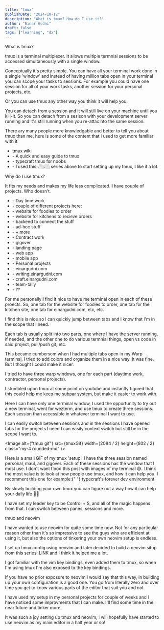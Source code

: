```yaml
---
title: "tmux"
publishDate: "2024-10-12"
description: "What is tmux? How do I use it?"
author: "Einar Gudni"
draft: false
tags: ["learning", "dx"]
---
```



<Draft />

<SubHeading>What is tmux?</SubHeading>

<p class="mt-2">
  tmux is a terminal multiplexer. It allows multiple termnial sessions to be
  accessed simultaneously with a single window.
</p>

<p class="mt-2">
  Conceptually it's pretty simple. You can have all your terminal work done in a
  single 'window' and instead of having million tabs open in your terminal you
  can scope your tasks to sessions. For example you could have one session for
  all of your work tasks, another session for your personal projects, etc.
</p>

<p class="mt-2">
  Or you can use tmux any other way you think it will help you.
</p>

<p class="mt-2">
  You can detach from a session and it will still live on your machine until you
  kill-it. So you can detach from a sesison with your development server running
  and it's still running when you re-attac hto the same session.
</p>

<p class="mt-2">
  There ary many people more knowledgable and better to tell you about tmux than
  me, here is some of the content that I used to get more familiar with it:
</p>

<ul class="mt-2">
  <li class="ml-3">
    <InlineLink href="https://github.com/tmux/tmux/wiki">tmux wiki</InlineLink>
  </li>
  <li class="ml-3">
    -
    <InlineLink href="https://hamvocke.com/blog/a-quick-and-easy-guide-to-tmux/">
      A quick and easy guide to tmux
    </InlineLink>
  </li>
  <li class="ml-3">
    -
    <InlineLink href="https://www.youtube.com/watch?v=niuOc02Rvrc&t=394s">
      typecraft tmux for noobs
    </InlineLink>
  </li>
  <li class="ml-5">
    - I used this 👆🏼👆🏼 series above to start setting up my tmux, I like it a
    lot.
  </li>
</ul>

<SubHeading>Why do I use tmux?</SubHeading>

<div class="mt-2">

<p class="mt-2">
  It fits my needs and makes my life less complicated. I have couple of
  projects. Who doesn't.
</p>

<ul class="mt-3">
  <li class="font-semibold">- Day time work</li>
  <li class="ml-3">- couple of different projects here:</li>
  <li class="ml-3">- website for foodies to order</li>
  <li class="ml-3">- website for kitchens to recieve orders</li>
  <li class="ml-3">- backend to connect the stuff</li>
  <li class="ml-3">- ad-hoc stuff</li>
  <li class="ml-3">- + more</li>
  <li class="font-semibold">- Contract work</li>
  <li class="ml-3">- gigover</li>
  <li class="ml-5">- landing page</li>
  <li class="ml-5">- web app</li>
  <li class="ml-5">- mobile app</li>
  <li class="font-semibold">- Personal projects</li>
  <li class="ml-3">- einargudni.com</li>
  <li class="ml-3">- writing.einargudni.com</li>
  <li class="ml-3">- craft.einargudni.com</li>
  <li class="ml-3">- team-tally</li>
  <li class="ml-3">- ??</li>
</ul>

<p class="mt-2">
  For me personally I find it nice to have me terminal open in each of these
  proects. So, one tab for the website for foodies to order, one tab for the
  kitchen site, one tab for einargudni.com, etc, etc.
</p>

<p class="mt-2">
  I find this is nice so I can quickly jump between tabs and I know that I'm in
  the scope that I need.
</p>

<p class="mt-2">
  Each tab is usually split into two parts, one where I have the server running,
  if needed, and the other one to do various termnial things, open vs code in
  said project, pull/push git, etc.
</p>

<p class="mt-2">
  This became cumbersom when I had multiple tabs open in my Warp terminal, I
  tried to add colors and organize them in a nice way. It was fine. But I
  thought I could make it nicer.
</p>

<p class="mt-2">
  I tried to have three warp windows, one for each part (daytime work,
  contractor, personal projects).
</p>

<p class="mt-2">
  I stumbled upon tmux at some point on youtube and instantly figured that this
  could help me keep me subpar system, but make it easier to work with.
</p>

<p class="mt-2">
  Here I can have only one terminal window, I used the opportunity to try out a
  new terminal, went for wezterm, and use tmux to create three sessions. Each
  session than accessible in whatever terminal I want to use.
</p>

<p clas="mt-2">
  I can easily switch between sessions and in the sessions I have opened tabs
  for the projects I need I can easily context switch but still be in the scope
  I want to.
</p>

<Image
  alt={"tmux gif"}
  src={tmuxGif}
  width={2084 / 2}
  height={802 / 2}
  class="my-4 rounded-md"
/>

<p class="mt-2 font-semibold">
  Here is a small GIF of my tmux 'setup'. I have the three session named
  personal, maul, and gigover. Each of these sessions has the window that I most
  use. I don't want flood this post with images of my terminal 😅. I think the
  most value is to look at how people use tmux, and how it can help you. I
  recomment this one for example:{" "}
  <InlineLink href="https://www.youtube.com/watch?v=_YaI2vDbk0o&t=182s">
    typecraft's forever dev environment
  </InlineLink>
</p>

<p class="mt-2">
  By slowly building your own tmux you can figure out a way how it can help your
  daily life 🤝🏼
</p>

<p class="mt-2">
  I have set my leader key to be Control + S, and all of the magic happens from
  that. I can switch between panes, sessions and more.
</p>

</div>

<SubHeading>tmux and neovim</SubHeading>

<div class="mt-3">

<p class="mt-2">
  I have wanted to use neovim for quite some time now. Not for any particular
  reason other than it's so impressive to see the guys who are efficient at
  using it, but also the options of tinkering your own neovim setup is endless.
</p>

<p class="mt-2">
  I set up tmux config using neovim and later decided to build a neovim situp
  from this series: LINK and I think it helped me a lot.
</p>

<p class="mt-2">
  I got familiar with the vim key bindings, even added them to tmux, so when I'm
  using tmux I'm also exposed to the key bindings.
</p>

<p class="mt-2">
  If you have no prior exposure to neovim I would say that this way, in building
  up your own configuration is a good one. You go from literally zero and over
  time you get to know various parts of the editor that suit you and not.
</p>

<p class="mt-2">
  I have used my setup in my personal projects for couple of weeks and I have
  noticed some improvments that I can make. I'll find some time in the near
  future and tinker more.
</p>

<p class="mt-2">
It was such a joy setting up tmux and neovim, I will hopefully have started to use neovim as my main editor in a half year or so!
</p>
</div>
